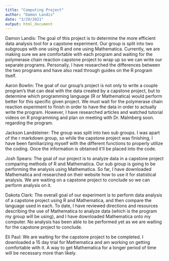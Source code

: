 ```yaml
---
title: "Computing Project"
author: "Damon Landis"
date: "3/29/2021"
output: html_document
---
```

Damon Landis: The goal of this project is to determine the more efficient data analysis tool for a capstone experiment. Our group is split into two subgroups with one using R and one using Mathematica. Currently, we are making sure we are comfortable with each program and waiting for the polymerase chain reaction capstone project to wrap up so we can write our separate programs. Personally, I have researched the differences between the two programs and have also read through guides on the R program itself.

Aaron Bowlin: The goal of our group’s project is not only to write a couple program’s that can deal with the data created by a capstone project, but to determine which programming language (R or Mathematica) would perform better for this specific given project. We must wait for the polymerase chain reaction experiment to finish in order to have the data in order to actually write the program. However, I have researched articles and watched tutorial videos on R programming and plan on meeting with Dr. Malmberg soon. regarding the program. 

Jackson Landsteiner: The group was split into two sub groups. I was apart of the r markdown group, so while the capstone project was finishing, I have been familiarizing myself with the different functions to properly utilize the coding. Once the information is obtained it’ll be placed into the code. 

Josh Spears: The goal of our project is to analyze data in a capstone project comparing methods of R and Mathematica. Our sub group is going to be performing the analysis using Mathematica. So far, I have downloaded Mathematica and researched on their website how to use it for statistical analysis. We are waiting on a capstone project to conclude so we can perform analysis on it.

Dakota Clark: The overall goal of our experiment is to perform data analysis of a capstone project using R and Mathematica, and then compare the language used in each. To date, I have reviewed directions and resources describing the use of Mathematica to analyze data (which is the program my group will be using), and I have downloaded Mathematica onto my computer. No analysis has been able to be performed yet as we are waiting for the capstone project to conclude.

Eli Paul: We are waiting for the capstone project to be completed. I downloaded a 15 day trial for Mathematica and am working on getting comfortable with it. A way to get Mathematica for a longer period of time will be necessary more than likely.
